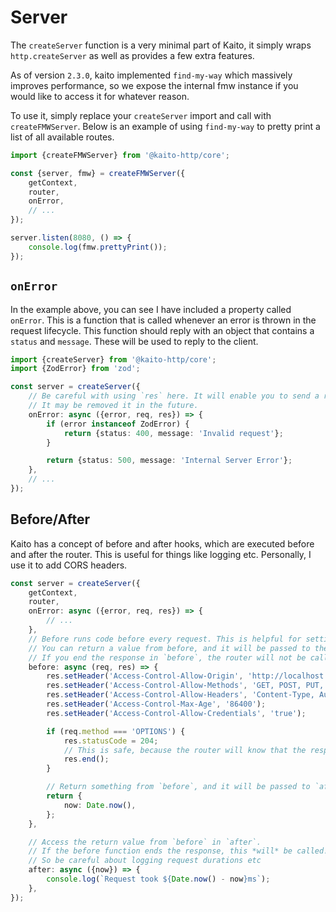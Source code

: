 # Server

The `createServer` function is a very minimal part of Kaito, it simply wraps `http.createServer` as well as provides a few extra features.

As of version `2.3.0`, kaito implemented `find-my-way` which massively improves performance, so we expose the internal fmw instance if you would like to access it for whatever reason.

To use it, simply replace your `createServer` import and call with `createFMWServer`. Below is an example of using `find-my-way` to pretty print a list of all available routes.

```ts
import {createFMWServer} from '@kaito-http/core';

const {server, fmw} = createFMWServer({
	getContext,
	router,
	onError,
	// ...
});

server.listen(8080, () => {
	console.log(fmw.prettyPrint());
});
```

## `onError`

In the example above, you can see I have included a property called `onError`. This is a function that is called whenever an error is thrown in the request lifecycle. This function should reply with an object that contains a `status` and `message`. These will be used to reply to the client.

```ts
import {createServer} from '@kaito-http/core';
import {ZodError} from 'zod';

const server = createServer({
	// Be careful with using `res` here. It will enable you to send a response early (which will break your application).
	// It may be removed it in the future.
	onError: async ({error, req, res}) => {
		if (error instanceof ZodError) {
			return {status: 400, message: 'Invalid request'};
		}

		return {status: 500, message: 'Internal Server Error'};
	},
	// ...
});
```

## Before/After

Kaito has a concept of before and after hooks, which are executed before and after the router. This is useful for things like logging etc. Personally, I use it to add CORS headers.

```ts
const server = createServer({
	getContext,
	router,
	onError: async ({error, req, res}) => {
		// ...
	},
	// Before runs code before every request. This is helpful for setting things like CORS.
	// You can return a value from before, and it will be passed to the after call.
	// If you end the response in `before`, the router will not be called.
	before: async (req, res) => {
		res.setHeader('Access-Control-Allow-Origin', 'http://localhost:3000');
		res.setHeader('Access-Control-Allow-Methods', 'GET, POST, PUT, DELETE, OPTIONS');
		res.setHeader('Access-Control-Allow-Headers', 'Content-Type, Authorization');
		res.setHeader('Access-Control-Max-Age', '86400');
		res.setHeader('Access-Control-Allow-Credentials', 'true');

		if (req.method === 'OPTIONS') {
			res.statusCode = 204;
			// This is safe, because the router will know that the response is ended.
			res.end();
		}

		// Return something from `before`, and it will be passed to `after`.
		return {
			now: Date.now(),
		};
	},

	// Access the return value from `before` in `after`.
	// If the before function ends the response, this *will* be called!
	// So be careful about logging request durations etc
	after: async ({now}) => {
		console.log(`Request took ${Date.now() - now}ms`);
	},
});
```
